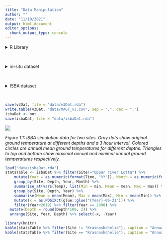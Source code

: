 ```yaml
---
title: "Data Manipulation"
author: ""
date: "11/10/2021"
output: html_document
editor_options: 
  chunk_output_type: console
---
```


<style type="text/css">
.main-container {
  max-width: 1400px;
  margin-left: auto;
  margin-right: auto;
}
</style>

<details>
  <summary>R Library</summary>
  ```r
  library(readxl)
  library(ncdf4)
  library(raster)
  library(tidyverse)
  library(ggforce)
  library(grid)
  library(sf)
  sf::sf_use_s2(FALSE)
  ```
</details><br/> 


<details>
  <summary>in-situ dataset</summary>
```r
  v3_mean <- as_tibble(
    read.table("data/cci permafrost GT yearly/v3/20210218_focus_mean_yr_3.csv", sep = ";", dec = ".", header = T)
    ) %>%     
    mutate(Source = if_else(Source%in%c("M. Ulrich", "A. Kholodov", "PANGAEA", "Pangaea", "Wangetal"), "GTN-P", Source)) %>%
    mutate(Source = if_else(Source=="GTN-P", "GTN-P & USGS", if_else(Source=="Nordica", "Nordicana-D", Source))) %>%
    mutate(Source = if_else(Source=="Above", "NASA ABoVE", Source)) %>%
    select(c("cci_ID", "Dataset",  "Name", "Source", "Longitude", "Latitude", "Year", "Depth"), starts_with("X"), 
           -starts_with("X."), -"X") %>% 
    rename_at(vars(starts_with('X')), function(x) paste0("mean_", substring(x, 2, nchar(x)))) %>%
    rename(holeDepth = Depth)
  
  v3_min <- as_tibble(
    read.table("data/cci permafrost GT yearly/v3/20210218_focus_min__yr_3.csv", sep = ";", dec = ".", header = T)
    ) %>%     
    select(c("cci_ID", "Year"), starts_with("X")) %>% 
    rename_at(vars(starts_with('X')), function(x) paste0("min_", substring(x, 2, nchar(x))))
  
  v3_max <- as_tibble(
    read.table("data/cci permafrost GT yearly/v3/20210218_focus_max_yr_3.csv", sep = ";", dec = ".", header = T)
    ) %>%     
    select(c("cci_ID", "Year"), starts_with("X")) %>% 
    rename_at(vars(starts_with('X')), function(x) paste0("max_", substring(x, 2, nchar(x))))
  
  v3Dat <- v3_mean %>% left_join(v3_min, by = c("cci_ID", "Year"), ) %>%
    left_join(v3_max, by = c("cci_ID", "Year")) %>%
    left_join(as.tibble(read.table("data/finalmatchup.txt", header = T, sep = "\t")), by = "Name") %>%
    mutate(Latitude = if_else(is.na(Lat), Latitude, Lat), Longitude = if_else(is.na(Lon), Longitude, Lon)) %>%
    select(-Lon, -Lat) %>%
    mutate_at(vars(starts_with("m")), ~ as.numeric(as.character(.))) %>%
    pivot_longer(col = starts_with(c("m"))) %>% rename(Temperature = value) %>%
    mutate(Type = sub("_.*", "", name), Depth = as.factor(sub(".*_", "", name))) %>% select(-name) %>%
    select(c(cci_ID, Dataset, Name, Source, Longitude, Latitude, Year, holeDepth, Type, Depth, Temperature)) %>%
    filter(!is.na(Longitude), !is.na(Temperature))
  ```
</details><br/> 

<details>
  <summary>ISBA dataset</summary>
  ```r
  ncFile <- nc_open("data/TG_with_assimilation.nc")
  
  crds  <- matrix(c(ncvar_get(ncFile, "lon"), ncvar_get(ncFile, "lat")), ncol = 2, byrow = F)
  depth <- ncvar_get(ncFile, "depth")
  time  <- as.POSIXct("2008-01-01 00:00:00.0", tz = "UTC") + ncvar_get(ncFile, "time")*60*60
  tempA <- ncvar_get(ncFile, "temperature")
  
  nc_close(ncFile)
  
  ## closest site
  sf_sites <- st_as_sf(v3Dat %>% filter(!duplicated(Name)) %>% select(c(cci_ID, Name, Longitude, Latitude)),
                       coords = c("Longitude", "Latitude"), crs = 4326) 
  sf_crds  <- st_as_sfc(lapply(split(crds, 1:nrow(crds)), function(x) st_point(x)), crs = 4326)
  
  dat <- data.frame(Name = v3Dat %>% filter(!duplicated(Name)) %>% pull("Name"), 
                    apply(st_distance(sf_sites, sf_crds)/1000, 2, as.numeric))
  dat$site <- apply(dat[,-1],  1, function(x) which.min(x))
  dat$dist <- apply(dat[,2:5], 1, function(x) x[x[4]])
  sites    <- as_tibble(dat[!is.na(dat$dist),c(1,5:6)]) %>% arrange(site, dist) %>% filter(!duplicated(site))
  
  ## Annual min, mean, max
  out <- as_tibble(data.frame(Site  = rep(rep(sites$Name, each = dim(tempA)[1]), dim(tempA)[3]), 
                              Time  = rep(time, each = dim(tempA)[1]*dim(tempA)[2]),
                              Depth = rep(depth, dim(tempA)[2]*dim(tempA)[3]), Temp = c(tempA))) %>%
          mutate(Temp = Temp - 273.15)
  
  statsTab <- out %>% filter(Site!="Upper river Lotta") %>% 
    mutate(Year = as.numeric(format(Time, "%Y")), Month = as.numeric(format(Time, "%m"))) %>%
    group_by(Site, Depth, Year, Month) %>% 
    summarise_at(vars(Temp), list(Min = min, Mean = mean, Max = max)) %>%
    group_by(Site, Depth, Year) %>% 
    summarise(Mean = mean(Mean), Max = mean(Max), Min = mean(Min)) %>%
    mutate(x = as.POSIXct(glue::glue("{Year}-06-21"))) %>%
    filter(Year<2019)
  
  plt <- lapply((sites %>% pull(Name))[1:2], function(s) {
    
  pl <- ggplot(NULL, aes(x, y)) +
    geom_point(data = out %>% filter(Site==s),
               mapping = aes(x = Time, y = Temp), shape = 16, size = 0.2, alpha = 0.2) +
    geom_point(data = statsTab %>% filter(Site==s),
               mapping = aes(x = x, y = Max, fill = as.factor(round(Depth*100,1))), 
               shape = 24, size = 2, show.legend = FALSE) +
    geom_point(data = statsTab %>% filter(Site==s),
               mapping = aes(x = x, y = Min, fill = as.factor(round(Depth*100,1))), 
               shape = 25, size = 2, show.legend = FALSE) +
    geom_point(data = statsTab %>% filter(Site==s), 
               mapping = aes(x = x, y = Mean, fill = as.factor(round(Depth*100,1))), 
               shape = 21, size = 2, show.legend = FALSE) +
    ylim(range(out$Temp, na.rm = T)) +
    labs(y = "Temperature", x = "", title = s) +
    theme(text = element_text(size=rel(4))) +
    theme_bw()
  })
  
  png("figures/Figure_1.1.png", width = 23, height = 12, units = "cm", res = 250)
    gridExtra::grid.arrange(plt[[1]], plt[[2]], nrow = 1)
  dev.off()
  ```  
</details><br/> 

```r
save(v3Dat, file = "data/v3Dat.rda")
write.table(v3Dat, "data/MAGT_v3.csv", sep = ",", dec = ".")
isbaDat <- out
save(isbaDat, file = "data/isbaDat.rda")
```

![](figures/Figure_1.1.png)

_Figure 1.1: ISBA simulation data for two sites. Gray dots show original ground temperature at different depths and a 3 hour interval. Colored circles are annual mean ground temperatures for different depths. Triangles to top and bottom show maximal annual and minimal annual ground temperatures respectively._


```r
load("data/isbaDat.rda")
statsTable <- isbaDat %>% filter(Site!="Upper river Lotta") %>% 
    mutate(Year = as.numeric(format(Time, "%Y")), Month = as.numeric(format(Time, "%m"))) %>%
    group_by(Site, Depth, Year, Month) %>% 
    summarise_at(vars(Temp), list(Min = min, Mean = mean, Max = max)) %>%
    group_by(Site, Depth, Year) %>% 
    summarise(Mean = mean(Mean), Max = mean(Max), Min = mean(Min)) %>%
    mutate(x = as.POSIXct(glue::glue("{Year}-06-21"))) %>%
    filter(Year<2019) %>% filter(Year == 2008) %>%
  mutate(Depth = round(Depth*100, 2)) %>%
  arrange(Site, Year, Depth) %>% select(-x, -Year)

library(knitr)
kable(statsTable %>% filter(Site != "Krasnoshchelie"), caption = "Annual statistics for the Year 2008 in Kanevka")
kable(statsTable %>% filter(Site == "Krasnoshchelie"), caption = "Annual statistics for the Year 2008 in Krasnoshchelie")
```